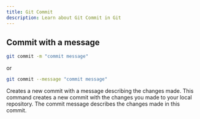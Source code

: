 ```yaml
---
title: Git Commit
description: Learn about Git Commit in Git
---
```


## Commit with a message
```bash
git commit -m "commit message"
```
or
```bash
git commit --message "commit message"
```

Creates a new commit with a message describing the
changes made. This command creates a new commit with
the changes you made to your local repository. The commit
message describes the changes made in this commit.


